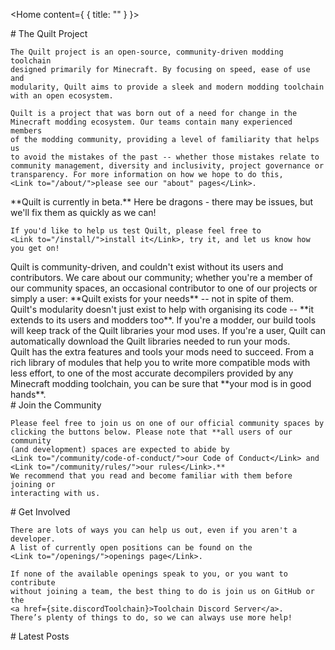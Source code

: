 ---
---


<Home content={ { title: "" } }>
  <div slot="info">
    # The Quilt Project

    The Quilt project is an open-source, community-driven modding toolchain
    designed primarily for Minecraft. By focusing on speed, ease of use and
    modularity, Quilt aims to provide a sleek and modern modding toolchain
    with an open ecosystem.

    Quilt is a project that was born out of a need for change in the
    Minecraft modding ecosystem. Our teams contain many experienced members
    of the modding community, providing a level of familiarity that helps us
    to avoid the mistakes of the past -- whether those mistakes relate to
    community management, diversity and inclusivity, project governance or
    transparency. For more information on how we hope to do this,
    <Link to="/about/">please see our "about" pages</Link>.
  </div>
  <div slot="wip">
    **Quilt is currently in beta.** Here be dragons - there may be issues,
    but we'll fix them as quickly as we can!

    If you'd like to help us test Quilt, please feel free to
    <Link to="/install/">install it</Link>, try it, and let us know how
    you get on!
  </div>
  <div slot="caring">
    Quilt is community-driven, and couldn't exist without its users and
    contributors. We care about our community; whether you're a member of our
    community spaces, an occasional contributor to one of our projects or
    simply a user: **Quilt exists for your needs** -- not in spite of them.
  </div>
  <div slot="modular">
    Quilt's modularity doesn't just exist to help with organising its code --
    **it extends to its users and modders too**. If you're a modder, our build
    tools will keep track of the Quilt libraries your mod uses. If you're a
    user, Quilt can automatically download the Quilt libraries needed to run
    your mods.
  </div>
  <div slot="powerful">
    Quilt has the extra features and tools your mods need to succeed. From a
    rich library of modules that help you to write more compatible mods with
    less effort, to one of the most accurate decompilers provided by any
    Minecraft modding toolchain, you can be sure that **your mod is in good
    hands**.
  </div>
  <div slot="joinTheCommunity">
    # Join the Community

    Please feel free to join us on one of our official community spaces by
    clicking the buttons below. Please note that **all users of our community
    (and development) spaces are expected to abide by
    <Link to="/community/code-of-conduct/">our Code of Conduct</Link> and
    <Link to="/community/rules/">our rules</Link>.**
    We recommend that you read and become familiar with them before joining or
    interacting with us.
  </div>
  <div slot="getInvolved">
    # Get Involved

    There are lots of ways you can help us out, even if you aren't a developer.
    A list of currently open positions can be found on the
    <Link to="/openings/">openings page</Link>.

    If none of the available openings speak to you, or you want to contribute
    without joining a team, the best thing to do is join us on GitHub or the
    <a href={site.discordToolchain}>Toolchain Discord Server</a>.
    There’s plenty of things to do, so we can always use more help!
  </div>
  <div slot="latestPosts">
    # Latest Posts
  </div>
</Home>